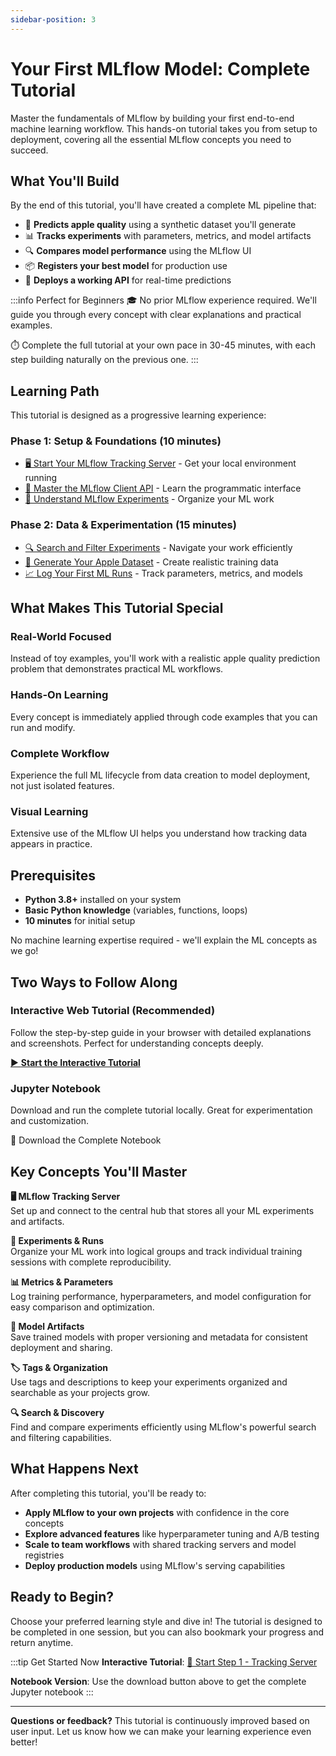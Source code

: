 ```yaml
---
sidebar-position: 3
---
```



# Your First MLflow Model: Complete Tutorial

Master the fundamentals of MLflow by building your first end-to-end machine learning workflow. This hands-on tutorial takes you from setup to deployment, covering all the essential MLflow concepts you need to succeed.

## What You'll Build

By the end of this tutorial, you'll have created a complete ML pipeline that:

- 🎯 **Predicts apple quality** using a synthetic dataset you'll generate
- 📊 **Tracks experiments** with parameters, metrics, and model artifacts  
- 🔍 **Compares model performance** using the MLflow UI
- 📦 **Registers your best model** for production use
- 🚀 **Deploys a working API** for real-time predictions

:::info Perfect for Beginners
🎓 No prior MLflow experience required. We'll guide you through every concept with clear explanations and practical examples.

⏱️ Complete the full tutorial at your own pace in 30-45 minutes, with each step building naturally on the previous one.
:::

## Learning Path

This tutorial is designed as a progressive learning experience:

### **Phase 1: Setup & Foundations** (10 minutes)
- [🖥️ Start Your MLflow Tracking Server](/ml/getting-started/logging-first-model/step1-tracking-server) - Get your local environment running
- [🔌 Master the MLflow Client API](/ml/getting-started/logging-first-model/step2-mlflow-client) - Learn the programmatic interface
- [📁 Understand MLflow Experiments](/ml/getting-started/logging-first-model/step3-create-experiment) - Organize your ML work

### **Phase 2: Data & Experimentation** (15 minutes)  
- [🔍 Search and Filter Experiments](/ml/getting-started/logging-first-model/step4-experiment-search) - Navigate your work efficiently
- [🍎 Generate Your Apple Dataset](/ml/getting-started/logging-first-model/step5-synthetic-data) - Create realistic training data
- [📈 Log Your First ML Runs](/ml/getting-started/logging-first-model/step6-logging-a-run) - Track parameters, metrics, and models

## What Makes This Tutorial Special

### **Real-World Focused**
Instead of toy examples, you'll work with a realistic apple quality prediction problem that demonstrates practical ML workflows.

### **Hands-On Learning**
Every concept is immediately applied through code examples that you can run and modify.

### **Complete Workflow**
Experience the full ML lifecycle from data creation to model deployment, not just isolated features.

### **Visual Learning**
Extensive use of the MLflow UI helps you understand how tracking data appears in practice.

## Prerequisites

- **Python 3.8+** installed on your system
- **Basic Python knowledge** (variables, functions, loops)
- **10 minutes** for initial setup

No machine learning expertise required - we'll explain the ML concepts as we go!

## Two Ways to Follow Along

### **Interactive Web Tutorial** (Recommended)
Follow the step-by-step guide in your browser with detailed explanations and screenshots. Perfect for understanding concepts deeply.

[▶️ **Start the Interactive Tutorial**](/ml/getting-started/logging-first-model/step1-tracking-server)

### **Jupyter Notebook**
Download and run the complete tutorial locally. Great for experimentation and customization.

<NotebookDownloadButton href="https://raw.githubusercontent.com/mlflow/mlflow/master/docs/docs/getting-started/logging-first-model/notebooks/logging-first-model.ipynb">📓 Download the Complete Notebook</NotebookDownloadButton>

## Key Concepts You'll Master

**🖥️ MLflow Tracking Server**  
Set up and connect to the central hub that stores all your ML experiments and artifacts.

**🔬 Experiments & Runs**  
Organize your ML work into logical groups and track individual training sessions with complete reproducibility.

**📊 Metrics & Parameters**  
Log training performance, hyperparameters, and model configuration for easy comparison and optimization.

**🤖 Model Artifacts**  
Save trained models with proper versioning and metadata for consistent deployment and sharing.

**🏷️ Tags & Organization**  
Use tags and descriptions to keep your experiments organized and searchable as your projects grow.

**🔍 Search & Discovery**  
Find and compare experiments efficiently using MLflow's powerful search and filtering capabilities.

## What Happens Next

After completing this tutorial, you'll be ready to:

- **Apply MLflow to your own projects** with confidence in the core concepts
- **Explore advanced features** like hyperparameter tuning and A/B testing  
- **Scale to team workflows** with shared tracking servers and model registries
- **Deploy production models** using MLflow's serving capabilities

## Ready to Begin?

Choose your preferred learning style and dive in! The tutorial is designed to be completed in one session, but you can also bookmark your progress and return anytime.

:::tip Get Started Now
**Interactive Tutorial**: [🚀 Start Step 1 - Tracking Server](/ml/getting-started/logging-first-model/step1-tracking-server)

**Notebook Version**: Use the download button above to get the complete Jupyter notebook
:::

---

**Questions or feedback?** This tutorial is continuously improved based on user input. Let us know how we can make your learning experience even better!
